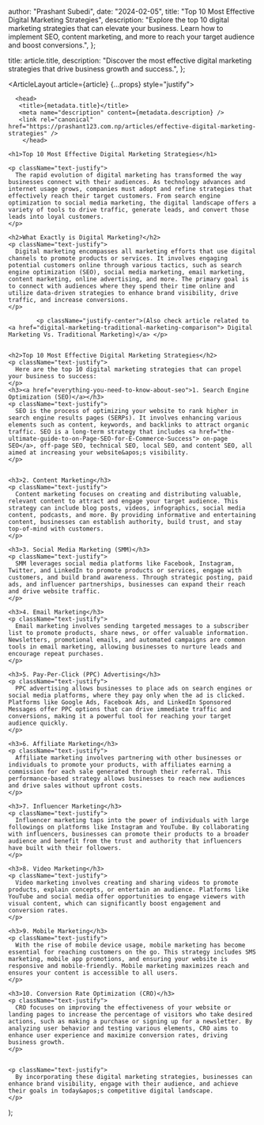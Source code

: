 
  author: "Prashant Subedi",
  date: "2024-02-05",
  title: "Top 10 Most Effective Digital Marketing Strategies",
  description:
    "Explore the top 10 digital marketing strategies that can elevate your business. Learn how to implement SEO, content marketing, and more to reach your target audience and boost conversions.",
};

  title: article.title,
  description: "Discover the most effective digital marketing strategies that drive business growth and success.",
};

  <ArticleLayout article={article} {...props} style="justify">

      <head>
       <title>{metadata.title}</title>
       <meta name="description" content={metadata.description} />
       <link rel="canonical" href="https://prashant123.com.np/articles/effective-digital-marketing-strategies" />
        </head>

    <h1>Top 10 Most Effective Digital Marketing Strategies</h1>
   
    <p className="text-justify">
      The rapid evolution of digital marketing has transformed the way businesses connect with their audiences. As technology advances and internet usage grows, companies must adopt and refine strategies that effectively reach their target customers. From search engine optimization to social media marketing, the digital landscape offers a variety of tools to drive traffic, generate leads, and convert those leads into loyal customers.
    </p>

    <h2>What Exactly is Digital Marketing?</h2>
    <p className="text-justify">
      Digital marketing encompasses all marketing efforts that use digital channels to promote products or services. It involves engaging potential customers online through various tactics, such as search engine optimization (SEO), social media marketing, email marketing, content marketing, online advertising, and more. The primary goal is to connect with audiences where they spend their time online and utilize data-driven strategies to enhance brand visibility, drive traffic, and increase conversions.
    </p>

            <p className="justify-center">(Also check article related to <a href="digital-marketing-traditional-marketing-comparison"> Digital Marketing Vs. Traditional Marketing)</a> </p>


    <h2>Top 10 Most Effective Digital Marketing Strategies</h2>
    <p className="text-justify">
      Here are the top 10 digital marketing strategies that can propel your business to success:
    </p>
    <h3><a href="everything-you-need-to-know-about-seo">1. Search Engine Optimization (SEO)</a></h3>
    <p className="text-justify">
      SEO is the process of optimizing your website to rank higher in search engine results pages (SERPs). It involves enhancing various elements such as content, keywords, and backlinks to attract organic traffic. SEO is a long-term strategy that includes <a href="the-ultimate-guide-to-on-Page-SEO-for-E-Commerce-Success"> on-page SEO</a>, off-page SEO, technical SEO, local SEO, and content SEO, all aimed at increasing your website&apos;s visibility.
    </p>


    <h3>2. Content Marketing</h3>
    <p className="text-justify">
      Content marketing focuses on creating and distributing valuable, relevant content to attract and engage your target audience. This strategy can include blog posts, videos, infographics, social media content, podcasts, and more. By providing informative and entertaining content, businesses can establish authority, build trust, and stay top-of-mind with customers.
    </p>

    <h3>3. Social Media Marketing (SMM)</h3>
    <p className="text-justify">
      SMM leverages social media platforms like Facebook, Instagram, Twitter, and LinkedIn to promote products or services, engage with customers, and build brand awareness. Through strategic posting, paid ads, and influencer partnerships, businesses can expand their reach and drive website traffic.
    </p>

    <h3>4. Email Marketing</h3>
    <p className="text-justify">
      Email marketing involves sending targeted messages to a subscriber list to promote products, share news, or offer valuable information. Newsletters, promotional emails, and automated campaigns are common tools in email marketing, allowing businesses to nurture leads and encourage repeat purchases.
    </p>

    <h3>5. Pay-Per-Click (PPC) Advertising</h3>
    <p className="text-justify">
      PPC advertising allows businesses to place ads on search engines or social media platforms, where they pay only when the ad is clicked. Platforms like Google Ads, Facebook Ads, and LinkedIn Sponsored Messages offer PPC options that can drive immediate traffic and conversions, making it a powerful tool for reaching your target audience quickly.
    </p>

    <h3>6. Affiliate Marketing</h3>
    <p className="text-justify">
      Affiliate marketing involves partnering with other businesses or individuals to promote your products, with affiliates earning a commission for each sale generated through their referral. This performance-based strategy allows businesses to reach new audiences and drive sales without upfront costs.
    </p>

    <h3>7. Influencer Marketing</h3>
    <p className="text-justify">
      Influencer marketing taps into the power of individuals with large followings on platforms like Instagram and YouTube. By collaborating with influencers, businesses can promote their products to a broader audience and benefit from the trust and authority that influencers have built with their followers.
    </p>

    <h3>8. Video Marketing</h3>
    <p className="text-justify">
      Video marketing involves creating and sharing videos to promote products, explain concepts, or entertain an audience. Platforms like YouTube and social media offer opportunities to engage viewers with visual content, which can significantly boost engagement and conversion rates.
    </p>

    <h3>9. Mobile Marketing</h3>
    <p className="text-justify">
      With the rise of mobile device usage, mobile marketing has become essential for reaching customers on the go. This strategy includes SMS marketing, mobile app promotions, and ensuring your website is responsive and mobile-friendly. Mobile marketing maximizes reach and ensures your content is accessible to all users.
    </p>

    <h3>10. Conversion Rate Optimization (CRO)</h3>
    <p className="text-justify">
      CRO focuses on improving the effectiveness of your website or landing pages to increase the percentage of visitors who take desired actions, such as making a purchase or signing up for a newsletter. By analyzing user behavior and testing various elements, CRO aims to enhance user experience and maximize conversion rates, driving business growth.
    </p>
   

    <p className="text-justify">
      By incorporating these digital marketing strategies, businesses can enhance brand visibility, engage with their audience, and achieve their goals in today&apos;s competitive digital landscape.
    </p>
  </ArticleLayout>
);
